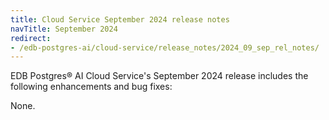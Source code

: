 ```yaml
---
title: Cloud Service September 2024 release notes
navTitle: September 2024
redirect:
- /edb-postgres-ai/cloud-service/release_notes/2024_09_sep_rel_notes/
---
```


EDB Postgres® AI Cloud Service's September 2024 release includes the following enhancements and bug fixes:

None.



